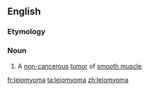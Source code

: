 ==English==
{{wikipedia}}

===Etymology===
{{rfe|lang=en}}

===Noun===
{{en-noun|s|leiomyomata}}
# {{label|en|pathology}} A [[non-]][[cancerous]] [[tumor]] of [[smooth muscle]].

[[fr:leiomyoma]]
[[ta:leiomyoma]]
[[zh:leiomyoma]]